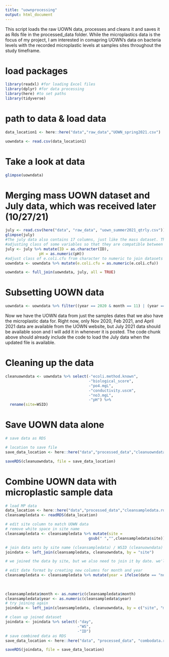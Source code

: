 ```yaml
---
title: "uownprocessing"
output: html_document
---
```

This script loads the raw UOWN data, processes and cleans it 
and saves it as Rds file in the processed_data folder. While the microplastics data is the focus of my project, I am interested in comapring UOWN's data on bacteria levels with the recorded microplastic levels at samples sites throughout the study timeframe. 

# load packages
```r
library(readxl) #for loading Excel files
library(dplyr) #for data processing
library(here) #to set paths
library(tidyverse)
```

# path to data & load data
```r
data_location1 <- here::here("data","raw_data","UOWN_spring2021.csv")

uowndata <- read.csv(data_location1)
```

# Take a look at data
```r
glimpse(uowndata)
```

# Merging mass UOWN dataset and July data, which was received later (10/27/21)
```r
july <- read.csv(here("data", "raw_data", "uown_summer2021_qtrly.csv"))
glimpse(july)
#The july data also contains 17 columns, just like the mass dataset. This indicates that these datasets should be easy to merge. 
#adjusting class of some variables so that they are compatible between these two datasets before joining
july <- july %>% mutate(ID = as.character(ID), 
               pH = as.numeric(pH)) 
#adjust class of e.coli.cfu from character to numeric to join datasets (and to work with later in analysis)               
uowndata <- uowndata %>% mutate(e.coli.cfu = as.numeric(e.coli.cfu))

uowndata <- full_join(uowndata, july, all = TRUE)
```


# Subsetting UOWN data
```r
uowndata <- uowndata %>% filter((year == 2020 & month == 11) | (year == 2021 & quarter == 1) | (year == 2021 & quarter == 2 )| (year == 2021 & quarter == 3))
```

Now we have the UOWN data from just the samples dates that we also have the microplastic data for. Right now, only Nov 2020, Feb 2021, and April 2021 data are available from the UOWN website, but July 2021 data should be available soon and I will add it in whenever it is posted. The code chunk above should already include the code to load the July data when the updated file is available. 

# Cleaning up the data
```r
cleanuowndata <- uowndata %>% select(-"ecoli.method.known", 
                                     -"biological_score",
                                     -"po4.mgL", 
                                     -"conductivity.uscm",
                                     -"no3.mgL",
                                     -"pH") %>%
  rename(site=WSID)

```

# Save UOWN data alone
```r
# save data as RDS

# location to save file
save_data_location <- here::here("data","processed_data","cleanuowndata.rds") 

saveRDS(cleanuowndata, file = save_data_location)
```

# Combine UOWN data with microplastic sample data
```r
# load MP data
data_location <- here::here("data","processed_data","cleansampledata.rds")
cleansampledata <- readRDS(data_location)

# edit site column to match UOWN data
# remove white space in site name 
cleansampledata <- cleansampledata %>% mutate(site = 
                                     gsub(" ","",cleansampledata$site))

# join data sets by site name (cleansampledata) / WSID (cleanuowndata)
joindata <- left_join(cleansampledata, cleanuowndata, by = "site")

# we joined the data by site, but we also need to join it by date. we'll have to clean up some of the columns in order to do that

# edit date format by creating new columns for month and year
cleansampledata <- cleansampledata %>% mutate(year = ifelse(date == "nov_20", "2020", "2021")) %>% mutate(month = ifelse(date == "nov_20", "11", 
                                                                                                              ifelse(date == "feb_21", "2", 
                                                                                                                     ifelse(date == "apr_21", "4", 
                                                                                                                            ifelse(date == "july_21", "7", "no")))))
cleansampledata$month <- as.numeric(cleansampledata$month)
cleansampledata$year <- as.numeric(cleansampledata$year)
# try joining again
joindata <- left_join(cleansampledata, cleanuowndata, by = c("site", "month", "year"))

# clean up joined dataset
joindata <- joindata %>% select(-"day",
                                -"WS", 
                                -"ID")
# save combined data as RDS
save_data_location <- here::here("data", "processed_data", "combodata.rds")

saveRDS(joindata, file = save_data_location)

```

